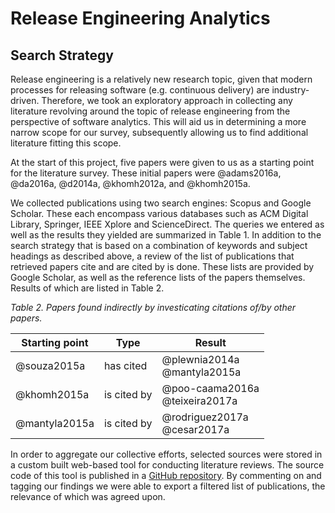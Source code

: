 # Release Engineering Analytics

## Search Strategy
Release engineering is a relatively new research topic, given that modern processes for releasing software (e.g. continuous delivery) are industry-driven.
Therefore, we took an exploratory approach in collecting any literature revolving around the topic of release engineering from the perspective of software analytics.
This will aid us in determining a more narrow scope for our survey, subsequently allowing us to find additional literature fitting this scope.

At the start of this project, five papers were given to us as a starting point
for the literature survey.
These initial papers were @adams2016a, @da2016a, @d2014a, @khomh2012a, and
@khomh2015a.

We collected publications using two search engines: Scopus and Google Scholar.
These each encompass various databases such as ACM Digital Library, Springer, IEEE Xplore and ScienceDirect.
The queries we entered as well as the results they yielded are summarized in Table 1.
In addition to the search strategy that is based on a combination of keywords and subject headings as described above, a review of the list of publications that retrieved papers cite and are cited by is done.
These lists are provided by Google Scholar, as well as the reference lists of the papers themselves.
Results of which are listed in Table 2.

_Table 2. Papers found indirectly by investicating citations of/by other papers._

| Starting point | Type | Result |
|----------------|------|--------|
| @souza2015a    | has cited | @plewnia2014a <br> @mantyla2015a |
| @khomh2015a    | is cited by | @poo-caama2016a <br> @teixeira2017a |
| @mantyla2015a  | is cited by | @rodriguez2017a <br> @cesar2017a |

In order to aggregate our collective efforts, selected sources were stored in a custom built web-based tool for conducting literature reviews.
The source code of this tool is published in a [GitHub repository](https://github.com/jessetilro/research).
By commenting on and tagging our findings we were able to export a filtered list of publications,
the relevance of which was agreed upon.

